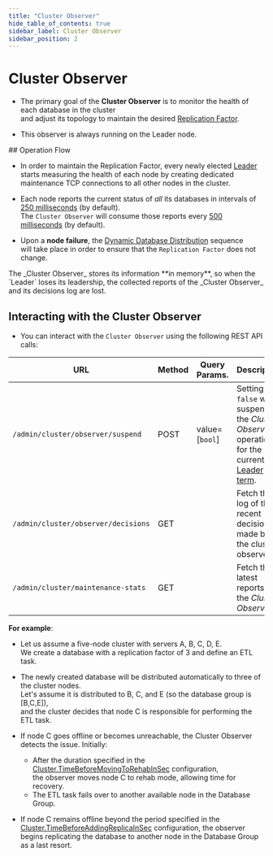 ```yaml
---
title: "Cluster Observer"
hide_table_of_contents: true
sidebar_label: Cluster Observer
sidebar_position: 2
---
```



# Cluster Observer
<Admonition type="note" title="">

* The primary goal of the **Cluster Observer** is to monitor the health of each database in the cluster  
  and adjust its topology to maintain the desired [Replication Factor](../../../server/clustering/distribution/distributed-database.mdx#replication-factor).

* This observer is always running on the Leader node.  
</Admonition>
## Operation Flow

* In order to maintain the Replication Factor, every newly elected [Leader](../../../server/clustering/rachis/cluster-topology.mdx#leader) starts measuring the health of each node 
  by creating dedicated maintenance TCP connections to all other nodes in the cluster.  

* Each node reports the current status of _all_  its databases in intervals of [250 milliseconds](../../../server/configuration/cluster-configuration.mdx#clusterworkersampleperiodinms) (by default).  
  The `Cluster Observer` will consume those reports every [500 milliseconds](../../../server/configuration/cluster-configuration.mdx#clustersupervisorsampleperiodinms) (by default).  

* Upon a **node failure**, the [Dynamic Database Distribution](../../../server/clustering/distribution/distributed-database.mdx#dynamic-database-distribution) sequence  
  will take place in order to ensure that the `Replication Factor` does not change.  

<Admonition type="note" title="Note" id="note" href="#note">
The _Cluster Observer_ stores its information **in memory**, so when the `Leader` loses its leadership, the collected reports of the _Cluster Observer_ and its decisions log are lost.  
</Admonition>


## Interacting with the Cluster Observer

* You can interact with the `Cluster Observer` using the following REST API calls:  

| URL | Method | Query Params. | Description |
| - | - | - | - |
| `/admin/cluster/observer/suspend` | POST | value=[`bool`] | Setting `false` will suspend the _Cluster Observer_ operation for the current [Leader term](../../../studio/cluster/cluster-view.mdx#cluster-nodes-states-&-types-flow). |
| `/admin/cluster/observer/decisions` | GET | | Fetch the log of the recent decisions made by the cluster observer. |
| `/admin/cluster/maintenance-stats` | GET | | Fetch the latest reports of the _Cluster Observer_ |


<Admonition type="note" title="">

**For example**:

* Let us assume a five-node cluster with servers A, B, C, D, E.  
  We create a database with a replication factor of 3 and define an ETL task.

* The newly created database will be distributed automatically to three of the cluster nodes.  
  Let's assume it is distributed to B, C, and E (so the database group is [B,C,E]),  
  and the cluster decides that node C is responsible for performing the ETL task.

* If node C goes offline or becomes unreachable, the Cluster Observer detects the issue.
  Initially:
    * After the duration specified in the [Cluster.TimeBeforeMovingToRehabInSec](../../../server/configuration/cluster-configuration.mdx#clustertimebeforemovingtorehabinsec) configuration,  
      the observer moves node C to rehab mode, allowing time for recovery.
    * The ETL task fails over to another available node in the Database Group.

* If node C remains offline beyond the period specified in the [Cluster.TimeBeforeAddingReplicaInSec](../../../server/configuration/cluster-configuration.mdx#clustertimebeforeaddingreplicainsec) configuration, the observer begins replicating the database to another node in the Database Group as a last resort.

</Admonition>
